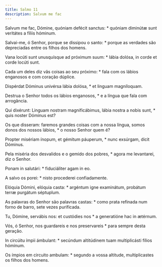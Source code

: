 ```yaml
---
title: Salmo 11
description: Salvum me fac
---
```


<div class="side-by-side not-content">

Salvum me fac, Dómine, quóniam defécit sanctus: * quóniam diminútæ sunt veritátes a fíliis hóminum.

Salvai-me, ó Senhor, porque se dissipou o santo: * porque as verdades são depreciadas entre os filhos dos homens.

Vana locúti sunt unusquísque ad próximum suum: * lábia dolósa, in corde et corde locúti sunt.

Cada um deles diz vãs coisas ao seu próximo: * fala com os lábios enganosos e com coração dúplice.

Dispérdat Dóminus univérsa lábia dolósa, * et linguam magníloquam.

Destrua o Senhor todos os lábios enganosos, * e a língua que fala com arrogância.

Qui dixérunt: Linguam nostram magnificábimus, lábia nostra a nobis sunt, * quis noster Dóminus est?

Os que disseram: faremos grandes coisas com a nossa língua, somos donos dos nossos lábios, * o nosso Senhor quem é?

Propter misériam ínopum, et gémitum páuperum, * nunc exsúrgam, dicit Dóminus.

Pela miséria dos desvalidos e o gemido dos pobres, * agora me levantarei, diz o Senhor.

Ponam in salutári: * fiduciáliter agam in eo.

A salvo os porei: * nisto procederei confiadamente.

Elóquia Dómini, elóquia casta: * argéntum igne examinátum, probátum terræ purgátum séptuplum.

As palavras do Senhor são palavras castas: * como prata refinada num forno de barro, sete vezes purificada.

Tu, Dómine, servábis nos: et custódies nos * a generatióne hac in ætérnum.

Vós, ó Senhor, nos guardareis e nos preservareis * para sempre desta geração.

In circúitu ímpii ámbulant: * secúndum altitúdinem tuam multiplicásti fílios hóminum.

Os ímpios em circuito ambulam: * segundo a vossa altitude, multiplicastes os filhos dos homens.

</div>
